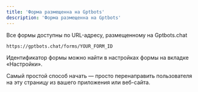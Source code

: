 ```yaml
---
title: 'Форма размещенна на Gptbots'
description: 'Форма размещенна на Gptbots'
---
```


Все формы доступны по URL-адресу, размещенному на Gptbots.chat

```bash
https://gptbots.chat/forms/YOUR_FORM_ID
```

<Note>
  Идентификатор формы можно найти в настройках формы на вкладке «Настройки».
</Note>

Самый простой способ начать — просто перенаправить пользователя на эту страницу из вашего приложения или веб-сайта.
